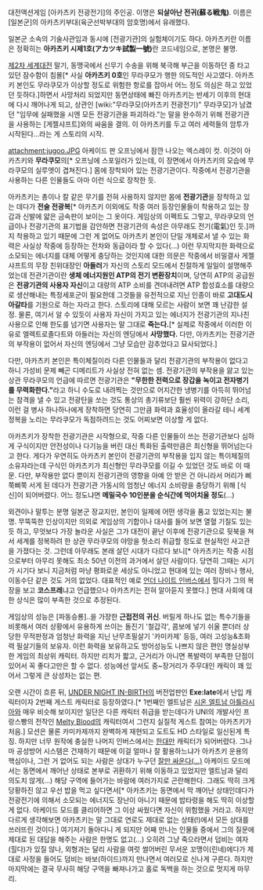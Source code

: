 {{{#!html
<object type='application/x-shockwave-flash' id='DaumVodPlayer_v860dtyot0PyPWYFW27ozb7' width='640px' height='360px' align='middle' classid='clsid:d27cdb6e-ae6d-11cf-96b8-444553540000' codebase='http://fpdownload.macromedia.com/pub/shockwave/cabs/flash/swflash.cab#version=10,3,0,0'><param name='movie' value='http://videofarm.daum.net/controller/player/VodPlayer.swf' /><param name='allowScriptAccess' value='always' /><param name='allowFullScreen' value='true' /><param name='bgcolor' value='#000000' /><param name='wmode' value='window' /><param name='flashvars' value='vid=v860dtyot0PyPWYFW27ozb7&playLoc=undefined&alert=true' /><embed src='http://videofarm.daum.net/controller/player/VodPlayer.swf' width='640px' height='360px' allowScriptAccess='always' type='application/x-shockwave-flash' allowFullScreen='true' bgcolor='#000000' flashvars='vid=v860dtyot0PyPWYFW27ozb7&playLoc=undefined&alert=true'></embed></object>
}}}

대전액션게임 [아카츠키 전광전기]의 주인공. 이명은 '''되살아난 전귀(蘇る戦鬼)'''. 이름은 [일본군]의 아카츠키부대(육군선박부대의 암호명)에서 유래했다.

일본군 소속의 기술사관임과 동시에 [전광기관]의 실험체이기도 하다. 아카츠키란 이름은 정확히는 '''아카츠키 시제1호(アカツキ試製一號)'''란 코드네임으로, 본명은 불명. 

[[제2차 세계대전]] 말기, 동맹국에서 신무기 수송을 위해 북극해 부근을 이동하던 중 타고있던 잠수함이 침몰[* 사실 '''아카츠키 0호'''인 무라쿠모가 행한 의도적인 사고였다. 아카츠키 본인도 무라쿠모가 이상할 정도로 위험한 항로를 잡아서 어느 정도 의심은 하고 있었던 듯하다.]하면서 사망처리 되었지만 동면상태에 빠진 아카츠키는 반세기 이후의 현대에 다시 깨어나게 되고, 상관인 [wiki:"무라쿠모(아카츠키 전광전기)" 무라쿠모]가 남겼던 "임무에 실패했을 시엔 모든 전광기관을 파괴하라."는 말을 완수하기 위해 전광기관을 사용하는 [게젤샤프트]와의 싸움을 결의. 이 아카츠키를 두고 여러 세력들의 암투가 시작된다...라는 게 스토리의 시작.

attachment:jugoo.JPG
아케이드 판 오프닝에서 잠깐 나오는 엑스레이 컷. 이것이 아카츠키와 '''무라쿠모'''의[* 오프닝에 스포일러가 있는데, 이 장면에서 아카츠키의 모습에 무라쿠모의 실루엣이 겹쳐진다.] 몸에 장착되어 있는 전광기관이다. 작중에서 전광기관을 사용하는 다른 인물들도 아마 이런 식으로 장착한 듯.

아카츠키는 총이나 칼 같은 무기를 전혀 사용하지 않지만 몸에 '''전광기관'''을 장착하고 있는 데다가 '''전술 전광복'''[* 아카츠키 이외에도 작중 여러 등장인물들이 착용하고 있는 장갑과 신발에 얇은 금속판이 보이는 그 옷이다. 게임상의 이펙트도 그렇고, 무라쿠모의 언급이나 전광기관의 표기법을 감안하면 전광기관의 속성은 아무래도 전기(電氣)인 듯.]까지 착용하고 있기 때문에 그런 게 없어도 아카츠키 본인이 단일 개체로서 낼 수 있는 화력은 사실상 작중에 등장하는 전차와 동급이라 할 수 있다(...) 이런 무지막지한 화력으로 소모되는 에너지를 대체 어떻게 충당하는 것인지에 대한 의문은 작중에서 비밀결사 게젤샤프트의 무장 친위대장인 '''아들러'''가 자신의 스토리 모드에서 친절하게 일일이 설명해주었는데 전관기관이란 '''생체 에너지원인 ATP의 전기 변환장치'''이며, 당연히 ATP의 공급원은 '''전광기관의 사용자 자신'''이고 대량의 ATP 소비를 견뎌내려면 ATP 합성효소를 대량으로 생산해내는 특정세포군이 필요한데 그것들을 유전적으로 지닌 인종이 바로 '''고대도시 아갈타'''를 기원으로 하는 자라고 한다. 스토리에 대해 모르는 사람이 보면 꽤 난감한 설정. 물론, 여기서 알 수 있듯이 사용자 자신이 가지고 있는 에너지가 전광기관의 지나친 사용으로 인해 한도를 넘기면 사용자는 말 그대로 '''죽는다.'''[* 실제로 작중에서 이러한 이유로 엘렉트로졸다트와 아들러는 자신의 엔딩에서 '''사망했다.''' 다만, 아카츠키는 전광기관의 부작용이 없어서 자신의 엔딩에서 그냥 모습만 감추었다고 묘사되었다.]

다만, 아카츠키 본인은 특이체질이라 다른 인물들과 달리 전광기관의 부작용이 없다고 하니 가성비 문제 빼곤 디메리트가 사실상 전혀 없는 셈. 전광기관의 부작용을 앓고 있는 상관 무라쿠모의 언급에 따르면 전광기관은 '''"무한한 전력으로 장갑을 녹이고 전자병기를 무력화한다."'''라고 하니 수도로 내려찍는 것만으로 어지간한 냉병기를 아득히 뛰어넘는 참격을 낼 수 있고 전광탄을 쏘는 것도 통상의 총기류보단 훨씬 위력이 강하단 소리, 이런 걸 병사 하나하나에게 장착하면 당연히 그만큼 화력과 효율성이 올라갈 테니 세계정복을 노리는 무라쿠모가 독점하려드는 것도 어찌보면 이상할 게 없다.

아카츠키가 장착한 전광기관은 시작형으로, 작중 다른 인물들이 쓰는 전광기관보다 심하게 구식이지만 안전성이나 다기능을 버린 대신 특화된 출력만큼은 최신형을 뛰어넘는다고 한다. 게다가 우연히도 아카츠키 본인이 전광기관의 부작용을 입지 않는 특이체질의 소유자라는데 구식인 아카츠키가 최신형인 무라쿠모를 이길 수 있었던 것도 바로 이 때문. 다만, 부작용만 없다 뿐이지 전광기관의 영향을 아예 안 받은 건 아니라서 머리가 삐쭉삐쭉 서게 된 데다가 전광기관 가동시의 엄청난 에너지 소비량을 충당하기 위해 [식신]이 되어버렸다. 어느 정도냐면 '''메밀국수 10인분을 순식간에 먹어치울 정도'''(...)

외견이나 말투는 분명 일본군 장교지만, 본인이 일제에 어떤 생각을 품고 있었는지는 불명. 무뚝뚝한 인상이지만 의외로 게임상의 기합이나 대사를 들어 보면 열혈 기질도 있는 듯 하고, 무엇보다 가장 놀라운 사실은 그가 대전이 끝난 이후에 전광기관으로 뒷북을 쳐서 세계를 정복하려 한 상관 무라쿠모의 야망을 헛소리 취급할 정도로 현실적인 사고관을 가졌다는 것. 그런데 아무래도 본래 살던 시대가 다르다 보니[* 아카츠키는 작중 시점으로부터 아무리 못해도 최소 50년 이전의 과거에서 살던 사람이다. 당연히 그때는 시기가 시기다 보니 지금처럼 마냥 평화로운 세상도 아니었고 현대에 있는 여러 장비나 행사, 이동수단 같은 것도 거의 없었다. 대표적인 예로 [[언더 나이트 인버스]]에서 힐다가 그의 복장을 보고 '''코스프레'''냐고 언급했으나 아카츠키는 전혀 알아듣지 못했다.] 현대 사회에 대한 상식은 많이 부족한 것으로 추정된다.

게임상의 성능은 [파동승룡]..을 가장한 '''근접전의 귀신'''. 버릴게 하나도 없는 특수기들을 비롯해서 여러 상황에서 유용하게 쓰이는 돌진기 '철갑각', 콤보에 넣기 쉬울 뿐더러 상당한 무적판정과 엄청난 화력을 지닌 난무초필살기 '카미카제' 등등, 여러 고성능&초화력 필살기들의 보유자. 이런 화력을 보유하고도 방어성능도 나쁘지 않은 편인 명실상부한 게임의 최상위 캐릭터. 하지만 리치가 짧고, 근거리가 아니면 폭발력이 부족한 단점이 있어서 꼭 좋다고만은 할 수 없다. 성능에선 앞서도 중~장거리가 주무대인 캐릭이 꽤 있어서 그렇게 큰 상성차는 없는 편.

오랜 시간이 흐른 뒤, [[UNDER NIGHT IN-BIRTH]]의 버전업판인 '''Exe:late'''에서 난입 캐릭터이자 2번째 게스트 캐릭터로 등장하였다.[* 1번째인 엘트남은 [[시온 엘트남 아틀라시아]]와 매우 비슷해 보이지만 일단은 다른 캐릭터 취급을 받는데다가 UNI의 개발사인 프랑스빵의 전작인 [[Melty Blood]]의 캐릭터여서 그런지 실질적 게스트 참여는 아카츠키가 처음.] 모션은 물론 카미카제까지 완벽하게 재현되고 도트도 HD 스타일로 일신된게 특징. 하지만 너무 원작에 충실한 나머지 인버스에서는 [[한대만]] 캐릭터가 되어버렸다. 그나마 공성방어 시스템은 건재하기 때문에 이걸 얼마나 잘 활용하느냐가 아카츠키 운용의 핵심이나, 그런 거 없어도 되는 사람은 상대가 누구던 [http://www.youtube.com/watch?v=AIji3OF0xPg 잘만 싸운다(...)] 아케이드 모드에서는 동면에서 깨어난 상태로 본부로 귀환하기 위해 이동하고 있었지만 엘트남과 달리 의도치 않게(...) 해당 구역에 들어가는 바람에 여러가지로 곤란해한다. 그래도 딱히 크게 당황하진 않고 우선 밥을 먹고 싶다면서[* 아카츠키는 동면에서 막 깨어난 상태인데다가 전광전기에 의해서 소모되는 에너지도 장난이 아니기 때문에 밥타령을 해도 딱히 이상할 게 없다. 아케이드 모드를 클리어하면 그 이상 싸웠다면 자신이 위험했을 거라고. 하지만 다르게 생각해보면 아카츠키는 말 그대로 연로도 제대로 없는 상태(!)에서 모든 상대를 쓰러뜨린 것이다.] 여기저기 돌아다니 게 되지만 어째 만나는 인물들 중에서 그의 질문에 제대로 된 대답을 해주는 사람은 한명도 없고(...) 오히려 그냥 죽으라면서 덥비는 여자(힐다)가 있질 않나, 외형과는 달리 사람을 여럿 썰어버린 무서운 꼬맹이(린네)에다가 제대로 사정을 들어도 덤비는 바보(하이드)까지 만나면서 여러모로 신나게 구른다. 하지만 마지막에는 결국 무사히 해당 구역을 빠져나가고 홀로 독백을 하는 것으로 멋지게 마무리.
